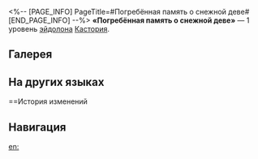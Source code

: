<%-- [PAGE_INFO]
PageTitle=#Погребённая память о снежной деве#
[END_PAGE_INFO] --%>
{{Эйдолон Инфобокс
|Название         = Погребённая память о снежной деве
|Изображение      = Эйдолон Погребённая память о снежной деве.png
|Персонаж         = Кастория
|Уровень          = 1
|Длительность     = 
|Описание         = Когда текущее НР противника становится ниже или равно 80%/50% от его макс. НР, наносимый ему умениями «Костяной коготь, объятья мёртвого дракона», Разрывающие завесу когти, Опаляющее тьму дыханье и Сносящие руины крылья урон становится равен 120%/140% от изначального урона
|Свойство1        = 
|Масштабирование1 = 
}}
'''«Погребённая память о снежной деве»''' — 1 уровень [[эйдолон]]а [[Кастория]].

==Галерея==
{{Галерея|position=left|captionalign=center
|Персонаж Кастория Эйдолон 1.png|Осколок Эйдолона
}}

==На других языках==
{{На других языках
|en   = Snowbound Maiden, Memory to Tomb
|zhs  = 雪地的圣女，付记忆入殓
|zht  = 雪地的聖女，付記憶入殮
|ja   = {{Rubi|雪地|ゆきじ}}の{{Rubi|聖女|せいじょ}}、
{{Rubi|記憶|きおく}}を{{Rubi|棺|ひつぎ}}に{{Rubi|閉|と}}じ{{Rubi|込|こ}}めて
|ko   = 기억을 대가로 납관하는 설원의 성녀
|es   = Doncella nívea y recuerdos amortajados
|fr   = Demoiselle des terres glacées
|ru   = Погребённая память о снежной деве
|th   = Snowbound Maiden, Memory to Tomb
|vi   = Thánh Nữ Trong Tuyết, Nhập Liệm Ký Ức
|de   = Schneebedeckte Maid, Erinnerung im Grab
|id   = Snowbound Maiden, Memory to Tomb
|pt   = Memórias Sepultadas da Donzela da Terra da Neve
}}

==История изменений
{{История изменений|3.5}}

==Навигация==
{{Навык Навбокс|Кастория}}

[[en:]]